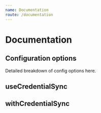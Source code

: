 ```yaml
---
name: Documentation
route: /documentation
---
```


# Documentation

## Configuration options

Detailed breakdown of config options here.

## useCredentialSync

## withCredentialSync
